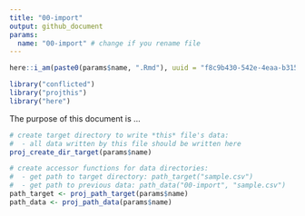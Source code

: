 ```yaml
---
title: "00-import"
output: github_document
params:
  name: "00-import" # change if you rename file
---
```


```r
here::i_am(paste0(params$name, ".Rmd"), uuid = "f8c9b430-542e-4eaa-b315-bad86866aa06")

library("conflicted")
library("projthis")
library("here")
```

The purpose of this document is ...

```r
# create target directory to write *this* file's data: 
#  - all data written by this file should be written here
proj_create_dir_target(params$name)

# create accessor functions for data directories:
#  - get path to target directory: path_target("sample.csv")
#  - get path to previous data: path_data("00-import", "sample.csv")
path_target <- proj_path_target(params$name)
path_data <- proj_path_data(params$name)
```
